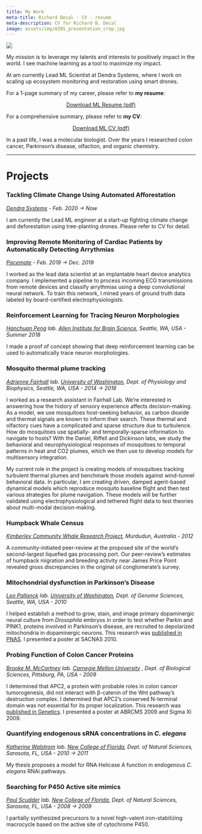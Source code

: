 ```yaml
---
title: My Work 
meta-title: Richard Decal - CV - resume 
meta-description: CV for Richard B. Decal 
image: assets/img/AIBS_presentation_crop.jpg
---
```


![](assets/img/AIBS_presentation_crop.jpg)

My mission is to leverage my talents and interests to positively impact in the world. 
I see machine learning as a tool to maximize my impact. 

At am currently Lead ML Scientist at Dendra Systems, where I work on scaling up ecosystem monitoring and 
restoration using smart drones.

For a 1-page summary of my career, please refer to **my resume**:

<center>
<div class="get-started-wrap">
  <a class="btn btn-success btn-lg get-started-btn" href="https://raw.githubusercontent.com/crypdick/Decal-LaTeX-CV/master/Richard-Decal-resume.pdf">Download ML Resume (pdf)</a>
</div>
</center>

For a comprehensive summary, please refer to **my CV**:

<center>
<div>
  <a class="btn btn-success btn-lg" href="https://raw.githubusercontent.com/crypdick/Decal-LaTeX-CV/master/RDecal-ML-CV.pdf">Download ML CV (pdf)</a>
</div>
</center>


In a past life, I was a molecular biologist. Over the years I researched colon cancer, Parkinson's disease, olfaction, and organic chemistry.

---

# Projects

### Tackling Climate Change Using Automated Afforestation

_[Dendra Systems](www.dendra.io) - Feb. 2020 → Now_

I am currently the Lead ML engineer at a start-up fighting climate change and deforestation using tree-planting drones. Please refer to CV for detail.

### Improving Remote Monitoring of Cardiac Patients by Automatically Detecting Arrythmias

_[Pacemate](www.pacemate.com) - Feb. 2019 → Dec. 2019_

I worked as the lead data scientist at an implantable heart device analytics company. I implemented a pipeline to
process incoming ECG transmissions from remote devices and classify arrythmias using a deep convolutional neural
network. To train this network, I mined years of ground truth data labeled by board-certified electrophysiologists.

### Reinforcement Learning for Tracing Neuron Morphologies

_[Hanchuan Peng](https://www.alleninstitute.org/what-we-do/brain-science/research/products-tools/vaa3d/)
lab. [Allen Institute for Brain Science](https://www.alleninstitute.org/what-we-do/brain-science/), Seattle, WA, USA -
Summer 2018_

I made a proof of concept showing that deep reinforcement learning can be used to automatically trace neuron
morphologies.

### Mosquito thermal plume tracking

_[Adrienne Fairhall](www.fairhalllab.com) lab. [University of Washington](uw.edu), Dept. of Physiology and Biophysics,
Seattle, WA, USA - 2014 → 2016_

I worked as a research assistant in Fairhall Lab. We're interested in answering how the history of sensory experience
affects decision-making. As a model, we use mosquitoes host-seeking behavior, as carbon dioxide and thermal signals are
known to inform their search. These thermal and olfactory cues have a complicated and sparse structure due to
turbulence. How do mosquitoes use spatially- and temporally-sparse information to navigate to hosts? With the Daniel,
Riffell and Dickinson labs, we study the behavioral and neurophysiological responses of mosquitoes to temporal patterns
in heat and CO2 plumes, which we then use to develop models for multisensory integration.

My current role in the project is creating models of mosquitoes tracking turbulent thermal plumes and benchmark those
models against wind-tunnel behavioral data. In particular, I am creating driven, damped agent-based dynamical models
which reproduce mosquito baseline flight and then test various strategies for plume navigation. These models will be
further validated using electrophysiological and tethered flight data to test theories about multi-modal decision-making.

### Humpback Whale Census

_[Kimberley Community Whale Research Project](https://kimberleycommunitywhaleresearch.wordpress.com/), Murdudun,
Australia - 2012_

A community-initiated peer-review at the proposed site of the world’s second-largest liquefied gas processing port. Our
peer-review’s estimates of humpback migration and breeding activity near James Price Point revealed gross discrepancies
in the original oil conglomerate’s survey.

### Mitochondrial dysfunction in Parkinson's Disease

_[Leo Pallanck](http://www.gs.washington.edu/faculty/pallanck.htm) lab. [University of Washington](uw.edu), Dept. of
Genome Sciences, Seattle, WA, USA - 2010_

I helped establish a method to grow, stain, and image primary dopaminergic neural culture from _Drosophila_ embryos in
order to test whether Parkin and PINK1, proteins involved in Parkinson’s disease, are recruited to depolarized
mitochondria in dopaminergic neurons. This research
was [published in PNAS](https://www.pnas.org/content/109/26/10438.short). I presented a poster at SACNAS 2010.

### Probing Function of Colon Cancer Proteins

_[Brooke M. McCartney](https://www.cmu.edu/bio/people/faculty/mccartney.html) lab. [Carnegie Mellon University](cmu.edu)
, Dept. of Biological Sciences, Pittsburg, PA, USA - 2009_

I determined that APC2, a protein with probable roles in colon cancer tumorogenesis, did not interact with β-catenin of
the Wnt pathway’s destruction complex. I determined that APC2’s conserved N-terminal domain was not essential for its
proper localization. This research was [published in Genetics](). I presented a poster at ABRCMS 2009 and Sigma Xi 2009.

### Quantifying endogenous sRNA concentrations in _C. elegans_

_[Katherine Walstrom](https://www.ncf.edu/directory/listing/katherine-walstrom/) lab. [New College of Florida](ncf.edu),
Dept. of Natural Sciences, Sarasota, FL, USA - 2010 → 2011_

My thesis proposes a model for RNA Helicase A function in endogenous _C. elegans_ RNAi pathways.

### Searching for P450 Active site mimics

_[Paul Scudder](https://www.ncf.edu/directory/listing/paul-scudder/) lab. [New College of Florida](ncf.edu), Dept. of
Natural Sciences, Sarasota, FL, USA - 2008 → 2009_

I partially synthesized precursors to a novel high-valent iron-stabilizing macrocycle based on the active site of
cytochrome P450.
